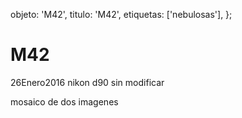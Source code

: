 
  objeto: 'M42',
  titulo: 'M42',
  etiquetas: ['nebulosas'],
};

# M42

<Imagen
  src="registro/m42_20210121_3_img-20210121-wa0011-1.jpg"
  fecha="20210121"
/>

<Imagen
  src="registro/m42_20160126_2_m42f_re.jpg"
  fecha="20160126"
/>

 26Enero2016 nikon d90 sin modificar

<Imagen
  src="registro/m42_20160101_1_m42_20160101_i88.jpg"
  fecha="20160101"
/>

 mosaico de dos imagenes